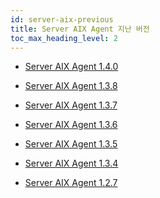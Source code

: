```yaml
---
id: server-aix-previous
title: Server AIX Agent 지난 버전
toc_max_heading_level: 2
---
```


* [Server AIX Agent 1.4.0](server-aix-1_4_0)

* [Server AIX Agent 1.3.8](server-aix-1_3_8)

* [Server AIX Agent 1.3.7](server-aix-1_3_7)

* [Server AIX Agent 1.3.6](server-aix-1_3_6)

* [Server AIX Agent 1.3.5](server-aix-1_3_5)

* [Server AIX Agent 1.3.4](server-aix-1_3_4)

* [Server AIX Agent 1.2.7](server-aix-1_2_7)